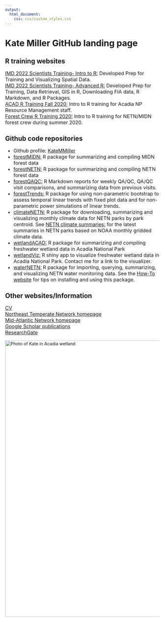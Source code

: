 ```yaml
---
output: 
  html_document:
    css: css/custom_styles.css
---
```


<meta http-equiv='cache-control' content='no-cache'> 
<meta http-equiv='expires' content='0'> 
<meta http-equiv='pragma' content='no-cache'>

<h1><b>Kate Miller GitHub landing page</b></h1>

<h2>R training websites</h2>
<p style="font-size:16px">
<a href="https://katemmiller.github.io/IMD_R_Training_Intro/">IMD 2022 Scientists Training- Intro to R:</a> Developed Prep for Training and Visualizing Spatial Data.<br>
<a href="https://katemmiller.github.io/IMD_R_Training_Advanced/">IMD 2022 Scientists Training- Advanced R:</a> Developed Prep for Training, Data Retrieval, GIS in R, Downloading FIA data, R Markdown, and R Packages.<br>
<a href="https://katemmiller.github.io/R_Training/">ACAD R Training Fall 2020:</a> Intro to R training for Acadia NP Resource Management staff.<br>
<a href="https://katemmiller.github.io/Forest_Crew_R_Training">Forest Crew R Training 2020:</a> Intro to R training for NETN/MIDN forest crew during summer 2020.<br>
</p>

<h2>Github code repositories</h2>
<ul style="font-size:16px">
<li>Github profile: <a href="https://github.com/KateMMiller">KateMMiller</a></li>
<li><a href="https://github.com/KateMMiller/forestMIDN">forestMIDN:</a> R package for summarizing and compiling MIDN forest data</li>
<li><a href="https://github.com/KateMMiller/forestNETN">forestNETN:</a> R package for summarizing and compiling NETN forest data</li>
<li><a href="https://github.com/KateMMiller/forestQAQC">forestQAQC:</a> R Markdown reports for weekly QA/QC, QA/QC visit comparisons, and summarizing data from previous visits.</li>
<li><a href="https://github.com/KateMMiller/forestTrends">forestTrends:</a> R package for using non-parametric bootstrap to assess temporal linear trends with fixed plot data and for non-parametric power simulations of linear trends.</li>
<li><a href="https://github.com/KateMMiller/climateNETN">climateNETN:</a> R package for downloading, summarizing and visualizing monthly climate data for NETN parks by park centroid. See <a href="https://katemmiller.github.io/climateNETN/">NETN climate summaries:</a> for the latest summaries in NETN parks based on NOAA monthly gridded climate data. </li>
<li><a href="https://github.com/KateMMiller/wetlandACAD">wetlandACAD:</a> R package for summarizing and compiling freshwater wetland data in Acadia National Park</li>
<li><a href="https://github.com/KateMMiller/wetlandViz">wetlandViz:</a> R shiny app to visualize freshwater wetland data in Acadia National Park. Contact me for a link to the visualizer.</li>
<li><a href="https://github.com/KateMMiller/waterNETN">waterNETN:</a> R package for importing, querying, summarizing, and visualizing NETN water monitoring data. See the <a href="https://katemmiller.github.io/waterNETN/">How-To website</a> for tips on installing and using this package.</li>
</ul>

<h2>Other websites/Information</h2>
<p style="font-size:16px">
<a href="./info/Kate_Miller_CV_2024.pdf">CV</a><br>
<a href="https://www.nps.gov/im/netn">Northeast Temperate Network homepage</a><br>
<a href="https://www.nps.gov/im/midn">Mid-Atlantic Network homepage</a><br>
<a href="https://scholar.google.com/citations?hl=en&user=RgRcsHoAAAAJ&view_op=list_works&sortby=pubdate">Google Scholar publications</a><br>
<a href="https://www.researchgate.net/profile/Kathryn_Miller8">ResearchGate</a><br>
</p>

<img src="./info/ACAD_Wetlands_New_Mills_Meadow_Miller_20150721.JPG" alt = "Photo of Kate in Acadia wetland" width = "900">
